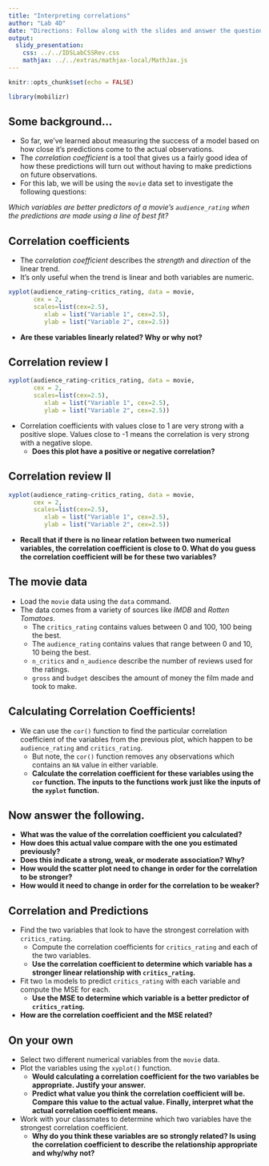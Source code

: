 ```yaml
---
title: "Interpreting correlations"
author: "Lab 4D"
date: "Directions: Follow along with the slides and answer the questions in **red** font in your journal."
output: 
  slidy_presentation: 
    css: ../../IDSLabCSSRev.css
    mathjax: ../../extras/mathjax-local/MathJax.js
---
```


```r
knitr::opts_chunk$set(echo = FALSE)
```

```r
library(mobilizr)
```

## Some background...

- So far, we’ve learned about measuring the success of a model based on how close it’s predictions come to the actual observations. 
- The _correlation coefficient_ is a tool that gives us a fairly good idea of how these predictions will turn out without having to make predictions on future observations.
- For this lab, we will be using the `movie` data set to investigate the following questions:

_Which variables are better predictors of a movie's `audience_rating` when the predictions are made using a line of best fit?_


## Correlation coefficients

- The _correlation coefficient_ describes the _strength_ and _direction_ of the linear trend.
- It's only useful when the trend is linear and both variables are numeric.
```r
xyplot(audience_rating~critics_rating, data = movie,
       cex = 2,
       scales=list(cex=2.5),
          xlab = list("Variable 1", cex=2.5),
          ylab = list("Variable 2", cex=2.5))
```

- **Are these variables linearly related? Why or why not?**


## Correlation review I

```r
xyplot(audience_rating~critics_rating, data = movie,
       cex = 2,
       scales=list(cex=2.5),
          xlab = list("Variable 1", cex=2.5),
          ylab = list("Variable 2", cex=2.5))
```

- Correlation coefficients with values close to 1 are very strong with a positive slope. Values close to -1 means the correlation is very strong with a negative slope. 
    - **Does this plot have a positive or negative correlation?**


## Correlation review II

```r
xyplot(audience_rating~critics_rating, data = movie,
       cex = 2,
       scales=list(cex=2.5),
          xlab = list("Variable 1", cex=2.5),
          ylab = list("Variable 2", cex=2.5))
```

- **Recall that if there is no linear relation between two numerical variables, the correlation coefficient is close to 0. What do you guess the correlation coefficient will be for these two variables?**


## The movie data

- Load the `movie` data using the `data` command.
- The data comes from a variety of sources like _IMDB_ and _Rotten Tomatoes_. 
    - The `critics_rating` contains values between 0 and 100, 100 being the best.
    - The `audience_rating` contains values that range between 0 and 10, 10 being the best.
    - `n_critics` and `n_audience` describe the number of reviews used for the ratings.
    - `gross` and `budget` descibes the amount of money the film made and took to make.


## Calculating Correlation Coefficients!

- We can use the `cor()` function to find the particular correlation coefficient of the variables from the previous plot, which happen to be `audience_rating` and `critics_rating`.
    - But note, the `cor()` function removes any observations which contains an `NA` value in either variable.
    - **Calculate the correlation coefficient for these variables using the `cor` function. The inputs to the functions work just like the inputs of the `xyplot` function.**


## Now answer the following.

- **What was the value of the correlation coefficient you calculated?**
- **How does this actual value compare with the one you estimated previously?**
- **Does this indicate a strong, weak, or moderate association? Why?**
- **How would the scatter plot need to change in order for the correlation to be stronger?**
- **How would it need to change in order for the correlation to be weaker?**


<!-- What if we changed the data? -->
<!-- === -->
<!-- - **Would the correlation coefficient change if we took all of our values and subtracted 50 from all of the `critics_score`? Why do you think this is?** -->
<!-- - Test your answer by running the following code: -->
<!-- ```{r, eval=FALSE} -->
<!-- cor(audience_rating~(critics_rating-50),  -->
<!--      data = movie) -->
<!-- ``` -->
<!-- - **What value was returned for the correlation coefficient?** -->
<!-- - **How does this actual value compare with the one you estimated previously?** -->

<!-- What if we changed the data, again? -->
<!-- === -->

<!-- - **What happens to the correlation coefficient if we multiplied all of the `critics_rating` values by 50?  How do you explain this?** -->
<!-- - Test your answer by running the following code: -->
<!-- ```{r, eval=FALSE} -->
<!-- cor(audience_rating~(critics_rating*50), data = movie) -->
<!-- ``` -->
<!-- - **What value was returned for the correlation coefficient?** -->
<!-- - **How does this actual value compare with the one you estimated previously?** -->


## Correlation and Predictions

- Find the two variables that look to have the strongest correlation with `critics_rating`.
    - Compute the correlation coefficients for `critics_rating` and each of the two variables.
    - **Use the correlation coefficient to determine which variable has a stronger linear relationship with `critics_rating`.**
- Fit two `lm` models to predict `critics_rating` with each variable and compute the MSE for each. 
    - **Use the MSE to determine which variable is a better predictor of `critics_rating`.**
- **How are the correlation coefficient and the MSE related?**


## On your own

- Select two different numerical variables from the `movie` data.
- Plot the variables using the `xyplot()` function.
    - **Would calculating a correlation coefficient for the two variables be appropriate. Justify your answer.**
    - **Predict what value you think the correlation coefficient will be. Compare this value to the actual value. Finally, interpret what the actual correlation coefficient means.**
- Work with your classmates to determine which two variables have the strongest correlation coefficient.
  - **Why do you think these variables are so strongly related? Is using the correlation coefficient to describe the relationship appropriate and why/why not?**

